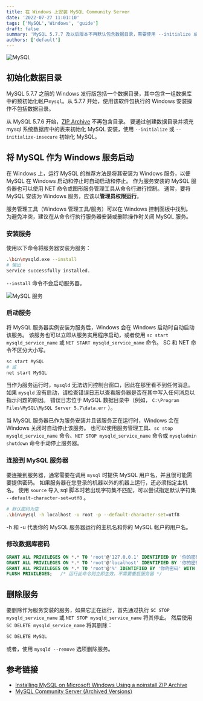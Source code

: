 ```yaml
---
title: 在 Windows 上安装 MySQL Community Server
date: '2022-07-27 11:01:10'
tags: ['MySQL','Windows', 'guide']
draft: false
summary: 'MySQL 5.7.7 及以后版本不再默认包含数据目录，需要使用 --initialize 或 --initialize-insecure 初始化。安装 MySQL 为 Windows 服务可以通过命令  .\bin\mysqld.exe --install 实现，启动服务使用 sc start MySQL 或 net start MySQL。'
authors: ['default']
---
```



![MySQL](https://s2.loli.net/2022/07/27/Q4KBXqfTAb6WcZk.png)

## 初始化数据目录
MySQL 5.7.7 之前的 Windows 发行版包括一个数据目录，其中包含一组数据库中的预初始化帐户`mysql`。从 5.7.7 开始，使用该软件包执行的 Windows 安装操作不包括数据目录。 

从 MySQL 5.7.6 开始，[ZIP Archive](https://downloads.mysql.com/archives/community/) 不再包含目录。 要通过创建数据目录并填充 mysql 系统数据库中的表来初始化 MySQL 安装，使用 `--initialize` 或 `--initialize-insecure` 初始化 MySQL。 

## 将 MySQL 作为 Windows 服务启动
在 Windows 上，运行 MySQL 的推荐方法是将其安装为 Windows 服务，以便 MySQL 在 Windows 启动和停止时自动启动和停止。 作为服务安装的 MySQL 服务器也可以使用 NET 命令或图形服务管理工具从命令行进行控制。 通常，要将 MySQL 安装为 Windows 服务，应该以**管理员权限运行**。

服务管理工具（Windows 管理工具/服务）可以在 Windows 控制面板中找到。 为避免冲突，建议在从命令行执行服务器安装或删除操作时关闭 MySQL 服务。

### 安装服务
使用以下命令将服务器安装为服务：
```bash
.\bin\mysqld.exe --install
# 输出
Service successfully installed.
```
`--install` 命令不会启动服务器。

![MySQL 服务](https://s2.loli.net/2022/07/27/qXIlyQg9etihFZE.png)

### 启动服务
将 MySQL 服务器实例安装为服务后，Windows 会在 Windows 启动时自动启动该服务。 该服务也可以立即从服务实用程序启动，或者使用 `sc start mysqld_service_name` 或 `NET START mysqld_service_name` 命令。 SC 和 NET 命令不区分大小写。
```bash
sc start MySQL
# 或
net start MySQL
```

当作为服务运行时，`mysqld` 无法访问控制台窗口，因此在那里看不到任何消息。 如果 `mysqld` 没有启动，请检查错误日志以查看服务器是否在其中写入任何消息以指示问题的原因。 错误日志位于 MySQL 数据目录中（例如， `C:\Program Files\MySQL\MySQL Server 5.7\data.err` ）。

当 MySQL 服务器已作为服务安装并且该服务正在运行时，Windows 会在 Windows 关闭时自动停止该服务。 也可以使用服务管理工具、`sc stop mysqld_service_name` 命令、`NET STOP mysqld_service_name` 命令或 `mysqladmin shutdown` 命令手动停止服务器。

### 连接到 MySQL 服务器
要连接到服务器，通常需要在调用 `mysql` 时提供 MySQL 用户名，并且很可能需要提供密码。 如果服务器在您登录的机器以外的机器上运行，还必须指定主机名。 使用 `source` 导入 sql 脚本时若出现字符集不匹配，可以尝试指定默认字符集 `--default-character-set=utf8` 。
```bash
# 默认密码为空
.\bin\mysql -h localhost -u root -p --default-character-set=utf8
```
-h 和 -u 代表你的 MySQL 服务器运行的主机名和你的 MySQL 帐户的用户名。 

### 修改数据库密码
```sql
GRANT ALL PRIVILEGES ON *.* TO 'root'@'127.0.0.1' IDENTIFIED BY '你的密码' WITH GRANT OPTION;
GRANT ALL PRIVILEGES ON *.* TO 'root'@'localhost' IDENTIFIED BY '你的密码' WITH GRANT OPTION;
GRANT ALL PRIVILEGES ON *.* TO 'root'@'%' IDENTIFIED BY '你的密码' WITH GRANT OPTION;
FLUSH PRIVILEGES;   /* 运行此命令则立即生效，不需要重启服务器 */
```

## 删除服务
要删除作为服务安装的服务，如果它正在运行，首先通过执行 `SC STOP mysqld_service_name` 或 `NET STOP mysqld_service_name` 将其停止。 然后使用 `SC DELETE mysqld_service_name` 将其删除：
```bash
SC DELETE MySQL
```
或者，使用 `mysqld --remove` 选项删除服务。



## 参考链接
- [Installing MySQL on Microsoft Windows Using a noinstall ZIP Archive](https://dev.mysql.com/doc/refman/5.7/en/windows-install-archive.html)
- [MySQL Community Server (Archived Versions)](https://downloads.mysql.com/archives/community/)
